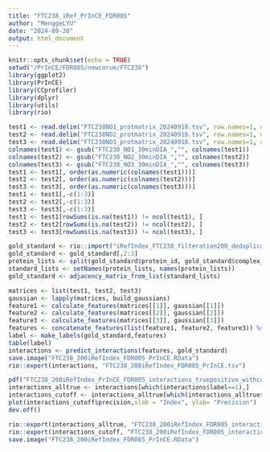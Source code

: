 ```yaml
---
title: "FTC238_iRef_PrInCE_FDR005"
author: "MenggeLYU"
date: "2024-09-20"
output: html_document
---
```


```r
knitr::opts_chunk$set(echo = TRUE)
setwd("/PrInCE/FDR005/newcorum/FTC238")
library(ggplot2)
library(PrInCE)
library(CCprofiler)
library(dplyr)
library(utils)
library(rio)
```


```r
test1 <- read.delim("FTC238NO1_protmatrix_20240918.tsv", row.names=1, quote="")
test2 <- read.delim("FTC238NO2_protmatrix_20240918.tsv", row.names=1, quote="")
test3 <- read.delim("FTC238NO3_protmatrix_20240918.tsv", row.names=1, quote="")
colnames(test1) <- gsub("FTC238_NO1_30minDIA_","", colnames(test1))
colnames(test2) <- gsub("FTC238_NO2_30minDIA_","", colnames(test2))
colnames(test3) <- gsub("FTC238_NO3_30minDIA_","", colnames(test3))
test1 <- test1[, order(as.numeric(colnames(test1)))]
test2 <- test2[, order(as.numeric(colnames(test2)))]
test3 <- test3[, order(as.numeric(colnames(test3)))]
test1 <- test1[,-c(1:3)]
test2 <- test2[,-c(1:3)]
test3 <- test3[,-c(1:3)]
test1 <- test1[rowSums(is.na(test1)) != ncol(test1), ]
test2 <- test2[rowSums(is.na(test2)) != ncol(test2), ]
test3 <- test3[rowSums(is.na(test3)) != ncol(test3), ]
```


```r
gold_standard <- rio::import("iRefIndex_FTC238_filteration200_deduplicate.tsv")
gold_standard <- gold_standard[,2:3]
protein_lists <- split(gold_standard$protein_id, gold_standard$complex_name)
standard_lists <- setNames(protein_lists, names(protein_lists))
gold_standard <- adjacency_matrix_from_list(standard_lists)
```


```r
matrices <- list(test1, test2, test3)
gaussian <- lapply(matrices, build_gaussians)
feature1 <- calculate_features(matrices[[1]], gaussian[[1]])
feature2 <- calculate_features(matrices[[2]], gaussian[[2]])
feature3 <- calculate_features(matrices[[3]], gaussian[[3]])
features <- concatenate_features(list(feature1, feature2, feature3)) %>% replace_missing_data()
label <- make_labels(gold_standard,features)
table(label)
interactions <- predict_interactions(features, gold_standard)
save.image("FTC238_200iRefIndex_FDR005_PrInCE.RData")
rio::export(interactions, "FTC238_200iRefIndex_FDR005_PrInCE.tsv")
```


```r
pdf("FTC238_200iRefIndex_PrInCE_FDR005_interactions_truepositive_withcutoff05.pdf")
interactions_alltrue <- interactions[which(interactions$label==1),]
interactions_cutoff <- interactions_alltrue[which(interactions_alltrue$score>0.5),]
plot(interactions_cutoff$precision,xlab = "Index", ylab= "Precision")
dev.off()
```

```r
rio::export(interactions_alltrue, "FTC238_200iRefIndex_FDR005_interactions_alltrue.tsv")
rio::export(interactions_cutoff, "FTC238_200iRefIndex_FDR005_interactions_alltrue_over05.tsv")
save.image("FTC238_200iRefIndex_FDR005_PrInCE.RData")
```